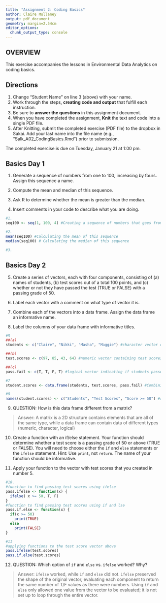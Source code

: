 ```yaml
---
title: "Assignment 2: Coding Basics"
author: Claire Mullaney
output: pdf_document
geometry: margin=2.54cm
editor_options: 
  chunk_output_type: console
---
```


## OVERVIEW

This exercise accompanies the lessons in Environmental Data Analytics on coding basics. 

## Directions
1. Change "Student Name" on line 3 (above) with your name.
3. Work through the steps, **creating code and output** that fulfill each instruction.
4. Be sure to **answer the questions** in this assignment document.
6. When you have completed the assignment, **Knit** the text and code into a single PDF file.
8. After Knitting, submit the completed exercise (PDF file) to the dropbox in Sakai. Add your last name into the file name (e.g., "Salk_A02_CodingBasics.Rmd") prior to submission.

The completed exercise is due on Tuesday, January 21 at 1:00 pm.


## Basics Day 1

1. Generate a sequence of numbers from one to 100, increasing by fours. Assign this sequence a name. 

2. Compute the mean and median of this sequence. 

3. Ask R to determine whether the mean is greater than the median. 

4. Insert comments in your code to describe what you are doing.

```r
#1. 
seq100 <- seq(1, 100, 4) #Creating a sequence of numbers that goes from 1 to 100, counting by 4

#2. 
mean(seq100) #Calculating the mean of this sequence
median(seq100) # Calculating the median of this sequence

#3. 

```

## Basics Day 2

5. Create a series of vectors, each with four components, consisting of (a) names of students, (b) test scores out of a total 100 points, and (c) whether or not they have passed the test (TRUE or FALSE) with a passing grade of 50.

6. Label each vector with a comment on what type of vector it is.

7. Combine each of the vectors into a data frame. Assign the data frame an informative name.

8. Label the columns of your data frame with informative titles.

```r
#5
##(a)
students <- c("Claire", "Nikki", "Masha", "Maggie") #character vector containing the names of students

##(b)
test.scores <- c(97, 85, 43, 64) #numeric vector containing test scores

##(c)
pass.fail <- c(T, T, F, T) #logical vector indicating if students passed the test (T) or failed the test (F)

#7
student.scores <- data.frame(students, test.scores, pass.fail) #Combining vectors into a data frame

#8
names(student.scores) <- c("Students", "Test Scores", "Score >= 50") #renaming the columns of the data frame
```

9. QUESTION: How is this data frame different from a matrix?

> Answer: A matrix is a 2D structure contains elements that are all of the same type, while a data frame can contain data of different types (numeric, character, logical) 

10. Create a function with an if/else statement. Your function should determine whether a test score is a passing grade of 50 or above (TRUE or FALSE). You will need to choose either the `if` and `else` statements or the `ifelse` statement. Hint: Use `print`, not `return`. The name of your function should be informative.

11. Apply your function to the vector with test scores that you created in number 5. 

```r
#10.
#function to find passing test scores using ifelse
pass.ifelse <- function(x) {
  ifelse( x >= 50, T, F)
}
#function to find passing test scores using if and lse
pass.if.else <- function(x) {
  if(x >= 50)
    print(TRUE)
  else
    print(FALSE)
}

#11
#applying functions to the test score vector above
pass.ifelse(test.scores)
pass.if.else(test.scores)
```

12. QUESTION: Which option of `if` and `else` vs. `ifelse` worked? Why?

> Answer: `ifelse` worked, while `if` and `else` did not. `ifelse` preserved the shape of the original vector, evaluating each component to return the same number of T/F values as there were numbers. Using `if` and `else` only allowed one value from the vector to be evaluated; it is not set up to loop through the entire vector.
